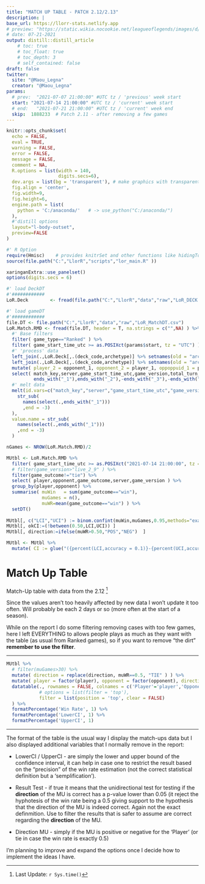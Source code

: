 ```yaml
---
title: "MATCH UP TABLE - PATCH 2.12/2.13"
description: |
base_url: https://llorr-stats.netlify.app
# preview: "https://static.wikia.nocookie.net/leagueoflegends/images/d/df/03NX007T1_Sentinel-full.png"
# date: 07-21-2021
output: distill::distill_article
    # toc: true
    # toc_float: true
    # toc_depth: 3
    # self_contained: false
draft: false
twitter:
  site: "@Maou_Legna"
  creator: "@Maou_Legna"
params:
  # prev:  "2021-07-07 21:00:00" #UTC tz / 'previous' week start
  start: "2021-07-14 21:00:00" #UTC tz / 'current' week start
  # end:   "2021-07-21 21:00:00" #UTC tz / 'current' week end
  skip:  1888233  # Patch 2.11 - after removing a few games
---
```


```r
knitr::opts_chunk$set(
  echo = FALSE,
  eval = TRUE,
  warning = FALSE,
  error = FALSE,
  message = FALSE,
  comment = NA,
  R.options = list(width = 140,
                   digits.secs=6),
  dev.args = list(bg = 'transparent'), # make graphics with transparent background
  fig.align = 'center',
  fig.width=9,
  fig.height=6,
  engine.path = list(
    python = 'C:/anaconda/'   # -> use_python("C:/anaconda/")
  ),
  #'distill options
  layout="l-body-outset",
  preview=FALSE
)

#' R Option
require(Hmisc)    # provides knitrSet and other functions like hidingToC
source(file.path("C:","LlorR","scripts","lor_main.R" ))

xaringanExtra::use_panelset()
options(digits.secs = 6)
```

```r
#' load DeckDT
#'############
LoR.Deck        <- fread(file.path("C:","LlorR","data","raw","LoR_DECK.csv"), select = c("deck_code","archetype"),na.strings = c("",NA))

#' load gameDT
#'############
file.DT <- file.path("C:","LlorR","data","raw","LoR_MatchDT.csv")
LoR.Match.RMD <- fread(file.DT, header = T, na.strings = c("",NA) ) %>%
  #' Base filters
  filter( game_type=="Ranked" ) %>%
  filter( game_start_time_utc >= as.POSIXct(params$start, tz = "UTC") ) %>%
  #' 'process' data
  left_join(.,LoR.Deck[,.(deck_code,archetype)] %>% setnames(old = "archetype", new = "player_1")   ,by=c("deck_code_1"="deck_code")) %>%
  left_join(.,LoR.Deck[,.(deck_code,archetype)] %>% setnames(old = "archetype", new = "opponent_1") ,by=c("deck_code_2"="deck_code")) %>%
  mutate( player_2 = opponent_1, opponent_2 = player_1, oppoppuid_1 = puuid_2, oppoppuid_2 = puuid_1 ) %>%
  select( match_key,server,game_start_time_utc,game_version,total_turn_count,
          ends_with("_1"),ends_with("_2"),-ends_with("_3"),-ends_with("_4"),-contains("deck_id"),-contains("participants") ) %>%
  #' melt data
  melt(id.vars=c("match_key","server","game_start_time_utc","game_version","total_turn_count"), measure.vars=patterns(
    str_sub(
      names(select(.,ends_with("_1")))
      ,end = -3)
  ),
  value.name = str_sub(
    names(select(.,ends_with("_1")))
    ,end = -3)
  )

nGames <- NROW(LoR.Match.RMD)/2
```

```r
MUtbl <- LoR.Match.RMD %>%
  filter( game_start_time_utc >= as.POSIXct("2021-07-14 21:00:00", tz = "UTC") ) %>%
  # filter(game_version>"live_2_9" ) %>%
  filter(game_outcome!="tie") %>%
  select( player,opponent,game_outcome,server,game_version ) %>%
  group_by(player,opponent) %>%
  summarise( muWin   = sum(game_outcome=="win"),
             muGames = n(),
             muWR=mean(game_outcome=="win") ) %>%
  setDT()
  
MUtbl[, c("LCI","UCI") := binom.confint(muWin,muGames,0.95,methods="exact")[5:6] ]
MUtbl[, okCI:=(!between(0.50,LCI,UCI)) ]
MUtbl[, direction:=ifelse(muWR>0.50,"POS","NEG")  ]

MUtbl <- MUtbl %>%
  mutate( CI := glue("({percent(LCI,accuracy = 0.1)}-{percent(UCI,accuracy = 0.1)})" ) )
```



# Match Up Table

Match-Up table with data from the 2.12 [^1]

Since the values aren't too heavily affected by new data I won't update it too often. Will probably be each 2 days or so (more often at the start of a season).

[^1]: Last Update: `r Sys.time()`

While on the report I do some filtering removing cases with too few games, here I left EVERYTHING to allows people plays as much as they want with the table (as usual from Ranked games), so if you want to remove "the dirt" **remember to use the filter**.

---

```r
MUtbl %>% 
  # filter(muGames>30) %>%
  mutate( direction = replace(direction, muWR==0.5, "TIE" ) ) %>%
  mutate( player = factor(player), opponent = factor(opponent), direction = factor(direction), okCI = factor(okCI) ) %>%
  datatable(., rownames = FALSE, colnames = c('Player'='player','Opponent'='opponent','Win Rate'='muWR','#Wins'='muWin','#Games'='muGames','LowerCI'='LCI','UpperCI'='UCI','Direction MU'='direction','Result Test'='okCI','CI'='CI'),
            # options = list(filter = 'top'),
            filter = list(position = 'top', clear = FALSE)
  ) %>% 
  formatPercentage('Win Rate', 1) %>%
  formatPercentage('LowerCI', 1) %>%
  formatPercentage('UpperCI', 1)
```

---

The format of the table is the usual way I display the match-ups data but I also displayed additional variables that I normally remove in the report:

* LowerCI / UpperCI - are simply the lower and upper bound of the confidence interval, it can help in case one to restrict the result based on the "precision" of the win rate estimation (not the correct statistical definition but a 'semplification').

* Result Test - if true it means that the unidirectional test for testing if the **direction** of the MU is correct has a p-value lower than 0.05 (it reject the hyphotesis of the win rate being a 0.5 giving support to the hypothesis that the direction of the MU is indeed correct. Again not the exact definmition. Use to filter the results that is safer to assume are correct regarding the **direction** of the MU.

* Direction MU - simply if the MU is positive or negative for the 'Player' (or tie in case the win rate is exactly 0.5)

I'm planning to improve and expand the options once I decide how to implement the ideas I have.